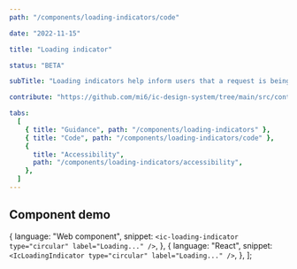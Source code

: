 ```yaml
---
path: "/components/loading-indicators/code"

date: "2022-11-15"

title: "Loading indicator"

status: "BETA"

subTitle: "Loading indicators help inform users that a request is being processed. Circular and linear indicators provide flexibility in design."

contribute: "https://github.com/mi6/ic-design-system/tree/main/src/content/structured/components/loading-indicators"

tabs:
  [
    { title: "Guidance", path: "/components/loading-indicators" },
    { title: "Code", path: "/components/loading-indicators/code" },
    {
      title: "Accessibility",
      path: "/components/loading-indicators/accessibility",
    },
  ]
---
```



## Component demo

  {
    language: "Web component",
    snippet: `<ic-loading-indicator type="circular" label="Loading..." />`,
  },
  {
    language: "React",
    snippet: `<IcLoadingIndicator type="circular" label="Loading..." />`,
  },
];

<ComponentPreview snippets={snippets}>
  <IcLoadingIndicator type="circular" label="Loading..." />
</ComponentPreview>

<ComponentDetails component="ic-loading-indicator" />
